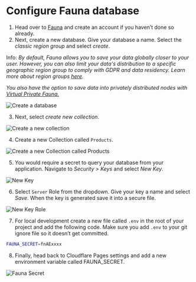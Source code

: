 # Configure Fauna database

1. Head over to [Fauna](https://dashboard.fauna.com/) and create an account if you haven’t done so already. 
2. Next, create a new database. Give your database a name. Select the *classic region group* and select *create*.

Info:  *By default, Fauna allows you to save your data globally closer to your user. However, you can also limit your data's distribution to a specific geographic region group to comply with GDPR and data residency. Learn more about region groups [here](https://docs.fauna.com/fauna/current/learn/understanding/region_groups).*

*You also have the option to save data into privately distributed nodes with [Virtual Private Fauna.](https://www.globenewswire.com/news-release/2022/11/17/2558259/0/en/Fauna-Launches-Virtual-Private-Offering-of-its-Serverless-Database-for-the-Most-Demanding-Enterprise-Applications.html)*

![Create a database](https://workshop-shadid.s3.amazonaws.com/cf-workshop/create_database.png)

3. Next, select *create new collection*. 

![Create a new collection](https://workshop-shadid.s3.amazonaws.com/cf-workshop/new_collection.png)

4. Create a new Collection called `Products`.

![Create a new Collection called Products](https://workshop-shadid.s3.amazonaws.com/cf-workshop/new_prod_collection.png)

5. You would require a secret to query your database from your application. Navigate to *Security > Keys* and select *New Key*.

![New Key](https://workshop-shadid.s3.amazonaws.com/cf-workshop/new_key.png)

6. Select `Server` Role from the dropdown. Give your key a name and select *Save*. When the key is generated save it into a secure file.

![New Key Role](https://workshop-shadid.s3.amazonaws.com/cf-workshop/new_key_conf.png)

7. For local development create a new file called `.env` in the root of your project and add the following code. Make sure you add `.env` to your git ignore file so it doesn’t get committed.

```bash
FAUNA_SECRET=fnAExxxx
```

8. Finally, head back to Cloudflare Pages settings and add a new environment variable called FAUNA_SECRET. 

![Fauna Secret](https://workshop-shadid.s3.amazonaws.com/cf-workshop/fauna_secret.png)
